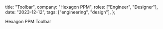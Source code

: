 
  title: "Toolbar",
  company: "Hexagon PPM",
  roles: ["Engineer", "Designer"],
  date: "2023-12-12",
  tags: ["engineering", "design"],
};

<TrWorkoutPlayerThumbnail active />

Hexagon PPM Toolbar
